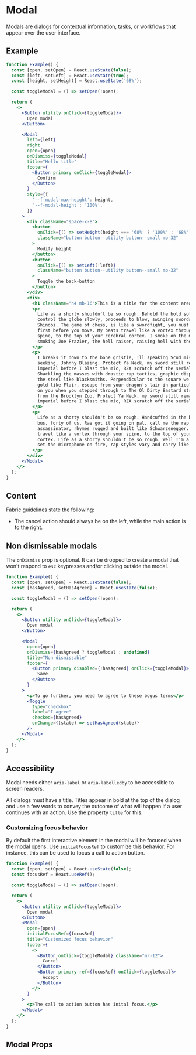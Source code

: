 
# Modal

Modals are dialogs for contextual information, tasks, or workflows that appear
over the user interface.

## Example

```jsx example
function Example() {
  const [open, setOpen] = React.useState(false);
  const [left, setLeft] = React.useState(true);
  const [height, setHeight] = React.useState('68%');

  const toggleModal = () => setOpen(!open);

  return (
    <>
      <Button utility onClick={toggleModal}>
        Open modal
      </Button>

      <Modal
        left={left}
        right
        open={open}
        onDismiss={toggleModal}
        title="Hello title"
        footer={
          <Button primary onClick={toggleModal}>
            Confirm
          </Button>
        }
        style={{
          '--f-modal-max-height': height,
          '--f-modal-height': '100%',
        }}
      >
        <div className="space-x-8">
          <button
            onClick={() => setHeight(height === '68%' ? '100%' : '68%')}
            className="button button--utility button--small mb-32"
          >
            Modify height
          </button>
          <button
            onClick={() => setLeft(!left)}
            className="button button--utility button--small mb-32"
          >
            Toggle the back-button
          </button>
        </div>
        <div>
          <h1 className="h4 mb-16">This is a title for the content area</h1>
          <p>
            Life as a shorty shouldn't be so rough. Behold the bold soldier
            control the globe slowly, proceeds to blow, swinging swords like
            Shinobi. The game of chess, is like a swordfight, you must think
            first before you move. My beats travel like a vortex through your
            spine, to the top of your cerebral cortex. I smoke on the mic like
            smoking Joe Frazier, the hell raiser, raising hell with the flavor.
          </p>
          <p>
            I breaks it down to the bone gristle, Ill speaking Scud missile heat
            seeking, Johnny Blazing. Protect Ya Neck, my sword still remain
            imperial before I blast the mic, RZA scratch off the serial.
            Shackling the masses with drastic rap tactics, graphic displays melt
            the steel like blacksmiths. Perpendicular to the square we stay in
            gold like Flair, escape from your dragon's lair in particular. Shame
            on you when you stepped through to The Ol Dirty Bastard straight
            from the Brooklyn Zoo. Protect Ya Neck, my sword still remain
            imperial before I blast the mic, RZA scratch off the serial.
          </p>
          <p>
            Life as a shorty shouldn't be so rough. Handcuffed in the back of a
            bus, forty of us. Rae got it going on pal, call me the rap
            assassinator, rhymes rugged and built like Schwarzenegger. My beats
            travel like a vortex through your spine, to the top of your cerebral
            cortex. Life as a shorty shouldn't be so rough. Well I'm a sire, I
            set the microphone on fire, rap styles vary and carry like Mariah.
          </p>
        </div>
      </Modal>
    </>
  );
}
```

## Content

Fabric guidelines state the following:

- The cancel action should always be on the left, while the main action is to
  the right.

## Non dismissable modals

The `onDismiss` prop is optional. It can be dropped to create a modal that won't
respond to `esc` keypresses and/or clicking outside the modal.

```jsx example
function Example() {
  const [open, setOpen] = React.useState(false);
  const [hasAgreed, setHasAgreed] = React.useState(false);

  const toggleModal = () => setOpen(!open);

  return (
    <>
      <Button utility onClick={toggleModal}>
        Open modal
      </Button>

      <Modal
        open={open}
        onDismiss={hasAgreed ? toggleModal : undefined}
        title="Non dismissable"
        footer={
          <Button primary disabled={!hasAgreed} onClick={toggleModal}>
            Save
          </Button>
        }
      >
        <p>To go further, you need to agree to these bogus terms</p>
        <Toggle
          type="checkbox"
          label="I agree"
          checked={hasAgreed}
          onChange={(state) => setHasAgreed(state)}
        />
      </Modal>
    </>
  );
}
```

## Accessibility

Modal needs either `aria-label` or `aria-labelledby` to be accessible to screen
readers.

All dialogs must have a title. Titles appear in bold at the top of the dialog
and use a few words to convey the outcome of what will happen if a user
continues with an action. Use the property `title` for this.

### Customizing focus behavior

By default the first interactive element in the modal will be focused when the
modal opens. Use `initialFocusRef` to customize this behavior. For instance,
this can be used to focus a call to action button.

```jsx example
function Example() {
  const [open, setOpen] = React.useState(false);
  const focusRef = React.useRef();

  const toggleModal = () => setOpen(!open);

  return (
    <>
      <Button utility onClick={toggleModal}>
        Open modal
      </Button>
      <Modal
        open={open}
        initialFocusRef={focusRef}
        title="Customized focus behavior"
        footer={
          <>
            <Button onClick={toggleModal} className="mr-12">
              Cancel
            </Button>
            <Button primary ref={focusRef} onClick={toggleModal}>
              Accept
            </Button>
          </>
        }
      >
        <p>The call to action button has inital focus.</p>
      </Modal>
    </>
  );
}
```

## Modal Props

```props packages/modal/src/component.tsx

```
